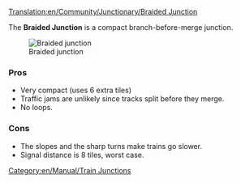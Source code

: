 [[Translation:en/Community/Junctionary/Braided Junction]]
{{en/Community/Junctionary/Navigation}}

The '''Braided Junction''' is a compact branch-before-merge junction.

[[File:en/Ttd.braided.compact.png|frame|none|Braided junction]]

===Pros===
*Very compact (uses 6 extra tiles)
*Traffic jams are unlikely since tracks split before they merge.
*No loops.

===Cons===
*The slopes and the sharp turns make trains go slower.
*Signal distance is 8 tiles, worst case.

[[Category:en/Manual/Train Junctions]]